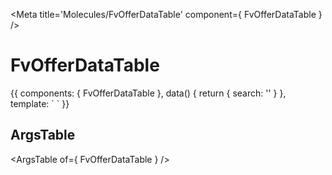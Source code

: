 
<Meta title='Molecules/FvOfferDataTable' component={ FvOfferDataTable } />

# FvOfferDataTable

<Canvas>
<Story name='Common' height='150px'>{{  components: { FvOfferDataTable },
  data() {
    return {
      search: ''
    }
  },
  template: `<FvOfferDataTable
    :search="search"
  >
  </FvOfferDataTable>`
}}</Story>
</Canvas>

## ArgsTable

<ArgsTable of={ FvOfferDataTable } />
